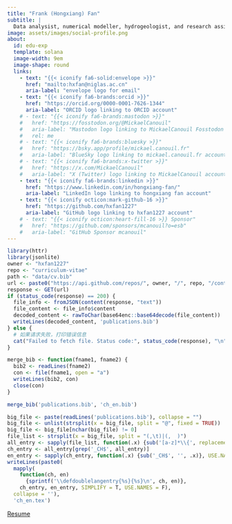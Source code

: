 ```yaml
---
title: "Frank (Hongxiang) Fan"
subtitle: |
  Data analysist, numerical modeller, hydrogeologist, and research assitant
image: assets/images/social-profile.png
about:
  id: edu-exp
  template: solana
  image-width: 9em
  image-shape: round
  links:
    - text: "{{< iconify fa6-solid:envelope >}}"
      href: "mailto:hxfan@niglas.ac.cn"
      aria-label: "envelope logo for email"
    - text: "{{< iconify fa6-brands:orcid >}}"
      href: "https://orcid.org/0000-0001-7626-1344"
      aria-label: "ORCID logo linking to ORCID account"
    # - text: "{{< iconify fa6-brands:mastodon >}}"
    #   href: "https://fosstodon.org/@MickaelCanouil"
    #   aria-label: "Mastodon logo linking to MickaelCanouil Fosstodon account"
    #   rel: me
    # - text: "{{< iconify fa6-brands:bluesky >}}"
    #   href: "https://bsky.app/profile/mickael.canouil.fr"
    #   aria-label: "BlueSky logo linking to mickael.canouil.fr account"
    # - text: "{{< iconify fa6-brands:x-twitter >}}"
    #   href: "https://x.com/MickaelCanouil"
    #   aria-label: "X (Twitter) logo linking to MickaelCanouil account"
    - text: "{{< iconify fa6-brands:linkedin >}}"
      href: "https://www.linkedin.com/in/hongxiang-fan/"
      aria-label: "LinkedIn logo linking to hongxiang fan account"
    - text: "{{< iconify octicon:mark-github-16 >}}"
      href: "https://github.com/hxfan1227"
      aria-label: "GitHub logo linking to hxfan1227 account"
    # - text: "{{< iconify octicon:heart-fill-16 >}} Sponsor"
    #   href: "https://github.com/sponsors/mcanouil?o=esb"
    #   aria-label: "GitHub Sponsor mcanouil"
---
```


```r
library(httr)
library(jsonlite)
owner <- "hxfan1227"  
repo <- "curriculum-vitae"   
path <- "data/cv.bib"
url <- paste0("https://api.github.com/repos/", owner, "/", repo, "/contents/", path)
response <- GET(url)
if (status_code(response) == 200) {
  file_info <- fromJSON(content(response, "text"))
  file_content <- file_info$content
  decoded_content <- rawToChar(base64enc::base64decode(file_content))
  writeLines(decoded_content, 'publications.bib')
} else {
  # 如果请求失败，打印错误信息
  cat("Failed to fetch file. Status code:", status_code(response), "\n")
}

merge_bib <- function(fname1, fname2) {
  bib2 <- readLines(fname2)
  con <- file(fname1, open = "a")
  writeLines(bib2, con)
  close(con)
}

merge_bib('publications.bib', 'ch_en.bib')

big_file <- paste(readLines('publications.bib'), collapse = "")
big_file <- unlist(strsplit(x = big_file, split = "@", fixed = TRUE))
big_file <- big_file[nchar(big_file) != 0]
file_list <- strsplit(x = big_file, split = "(,\t)|(,  )")
all_entry <- sapply(file_list, function(.x) {sub('[a-z]*\\{', replacement = '', x = .x[1])}, USE.NAMES = F)
ch_entry <- all_entry[grep('_CH$', all_entry)]
en_entry <- sapply(ch_entry, function(.x) {sub('_CH$', '', .x)}, USE.NAMES = F)
writeLines(paste0(
  mapply(
    function(ch, en) 
      {sprintf('\\defdoublelangentry{%s}{%s}\n', ch, en)}, 
    ch_entry, en_entry, SIMPLIFY = T, USE.NAMES = F), 
  collapse = ''), 
  'ch_en.tex')
```

[Resume](resume.pdf)


